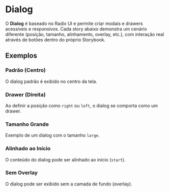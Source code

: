 
<Meta of={DialogStories} />

# Dialog

O **Dialog** é baseado no Radix UI e permite criar modais e drawers acessíveis e responsivos.
Cada story abaixo demonstra um cenário diferente (posição, tamanho, alinhamento, overlay, etc.),
com interação real através de botões dentro do próprio Storybook.

<Primary />

<Controls />


## Exemplos

### Padrão (Centro)
O dialog padrão é exibido no centro da tela.
<Canvas of={DialogStories.Default} />

### Drawer (Direita)
Ao definir a posição como `right` ou `left`, o dialog se comporta como um drawer.
<Canvas of={DialogStories.RightDialog} />

### Tamanho Grande
Exemplo de um dialog com o tamanho `large`.
<Canvas of={DialogStories.LargeDialog} />

### Alinhado ao Início
O conteúdo do dialog pode ser alinhado ao início (`start`).
<Canvas of={DialogStories.StartAligned} />

### Sem Overlay
O dialog pode ser exibido sem a camada de fundo (overlay).
<Canvas of={DialogStories.NoOverlay} />
